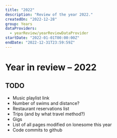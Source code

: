 ```yaml
---
title: "2022"
description: "Review of the year 2022."
createdOn: "2022-12-28"
group: Years
dataProviders:
  - yearReview/yearReviewDataProvider
startDate: "2022-01-01T00:00:00Z"
endDate: "2022-12-31T23:59:59Z"
---
```



# Year in review – 2022

<EmbeddedWrapper>
  <Wall>
    <CountTiles />
  </Wall>
</EmbeddedWrapper>

## TODO

- Music playlist link
- Number of swims and distance?
- Restaurant reservations list
- Trips (and by what travel method?)
- Gigs
- List of all pages modified on lonesome this year
- Code commits to github
